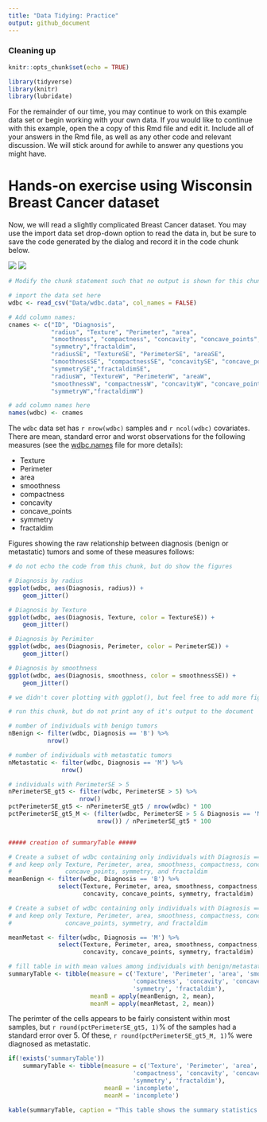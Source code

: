 ```yaml
---
title: "Data Tidying: Practice"
output: github_document
---
```


### Cleaning up
```r
knitr::opts_chunk$set(echo = TRUE)

library(tidyverse)
library(knitr)
library(lubridate)
```

 
For the remainder of our time, you may continue to work on this example data set or begin working with your own data. If you would like to continue with this example, open the a copy of this Rmd file and edit it. Include all of your answers in the Rmd file, as well as any other code and relevant discussion. We will stick around for awhile to answer any questions you might have.

# Hands-on exercise using Wisconsin Breast Cancer dataset

Now, we will read a slightly complicated Breast Cancer dataset. You may use the import data set drop-down option to read the data in, but be sure to save the code generated by the dialog and record it in the code chunk below. 

![](Images/RS-ImportDataset.png)
![](Images/RS-ImportDataset1.png)

```r
# Modify the chunk statement such that no output is shown for this chunk

# import the data set here
wdbc <- read_csv("Data/wdbc.data", col_names = FALSE)

# Add column names:
cnames <- c("ID", "Diagnosis", 
            "radius", "Texture", "Perimeter", "area",
            "smoothness", "compactness", "concavity", "concave_points",
            "symmetry","fractaldim",
            "radiusSE", "TextureSE", "PerimeterSE", "areaSE",
            "smoothnessSE", "compactnessSE", "concavitySE", "concave_pointsSE",
            "symmetrySE","fractaldimSE",
            "radiusW", "TextureW", "PerimeterW", "areaW",
            "smoothnessW", "compactnessW", "concavityW", "concave_pointsW",
            "symmetryW","fractaldimW")

# add column names here
names(wdbc) <- cnames
```

The `wdbc` data set has `r nrow(wdbc)` samples and `r ncol(wdbc)` covariates. There are mean, standard error and worst observations for the following measures (see the [wdbc.names](https://github.com/ravichas/TidyingData/blob/master/Data/wdbc.names) file for more details):

* Texture
* Perimeter
* area
* smoothness
* compactness
* concavity
* concave_points
* symmetry
* fractaldim

Figures showing the raw relationship between diagnosis (benign or metastatic) tumors and some of these measures follows:

```r
# do not echo the code from this chunk, but do show the figures

# Diagnosis by radius
ggplot(wdbc, aes(Diagnosis, radius)) + 
    geom_jitter()

# Diagnosis by Texture
ggplot(wdbc, aes(Diagnosis, Texture, color = TextureSE)) + 
    geom_jitter()

# Diagnosis by Perimiter
ggplot(wdbc, aes(Diagnosis, Perimeter, color = PerimeterSE)) + 
    geom_jitter()

# Diagnosis by smoothness
ggplot(wdbc, aes(Diagnosis, smoothness, color = smoothnessSE)) + 
    geom_jitter()

# we didn't cover plotting with ggplot(), but feel free to add more figures if you would like
```

```r
# run this chunk, but do not print any of it's output to the document

# number of individuals with benign tumors
nBenign <- filter(wdbc, Diagnosis == 'B') %>%
           nrow()

# number of individuals with metastatic tumors
nMetastatic <- filter(wdbc, Diagnosis == 'M') %>%
               nrow()

# individuals with PerimeterSE > 5
nPerimeterSE_gt5 <- filter(wdbc, PerimeterSE > 5) %>%
                    nrow()
pctPerimeterSE_gt5 <- nPerimeterSE_gt5 / nrow(wdbc) * 100
pctPerimeterSE_gt5_M <- (filter(wdbc, PerimeterSE > 5 & Diagnosis == 'M') %>%
                         nrow()) / nPerimeterSE_gt5 * 100


##### creation of summaryTable #####

# Create a subset of wdbc containing only individuals with Diagnosis == 'B'
# and keep only Texture, Perimeter, area, smoothness, compactness, concavity, 
#               concave_points, symmetry, and fractaldim
meanBenign <- filter(wdbc, Diagnosis == 'B') %>%
              select(Texture, Perimeter, area, smoothness, compactness,
                     concavity, concave_points, symmetry, fractaldim)

# Create a subset of wdbc containing only individuals with Diagnosis == 'B'
# and keep only Texture, Perimeter, area, smoothness, compactness, concavity, 
#               concave_points, symmetry, and fractaldim

meanMetast <- filter(wdbc, Diagnosis == 'M') %>%
              select(Texture, Perimeter, area, smoothness, compactness,
                     concavity, concave_points, symmetry, fractaldim)

# fill table in with mean values among individuals with benign/metastatic diagnosis
summaryTable <- tibble(measure = c('Texture', 'Perimeter', 'area', 'smoothness',
                                   'compactness', 'concavity', 'concave_points', 
                                   'symmetry', 'fractaldim'),
                       meanB = apply(meanBenign, 2, mean),
                       meanM = apply(meanMetast, 2, mean))
```

The perimter of the cells appears to be fairly consistent within most samples, but `r round(pctPerimeterSE_gt5, 1)`% of the samples had a standard error over 5. Of these, `r round(pctPerimeterSE_gt5_M, 1)`% were diagnosed as metastatic.


```r
if(!exists('summaryTable'))
    summaryTable <- tibble(measure = c('Texture', 'Perimeter', 'area', 'smoothness',
                                   'compactness', 'concavity', 'concave_points', 
                                   'symmetry', 'fractaldim'),
                           meanB = 'incomplete',
                           meanM = 'incomplete')

kable(summaryTable, caption = "This table shows the summary statistics for each of the measures")
```
